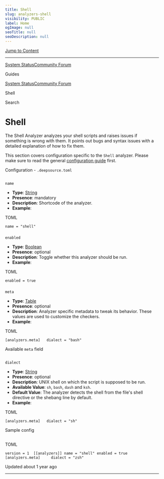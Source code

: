 ```yaml
---
title: Shell
slug: analyzers-shell
visibility: PUBLIC
label: Home
ogImage: null
seoTitle: null
seoDescription: null
---
```

[Jump to Content](#content)

* * *

[System Status](https://deepsourcestatus.com/)[Community Forum](https://discuss.deepsource.com/)

Guides

[System Status](https://deepsourcestatus.com/)[Community Forum](https://discuss.deepsource.com/)

Shell

Search

Shell
=====

The Shell Analyzer analyzes your shell scripts and raises issues if something is wrong with them. It points out bugs and syntax issues with a detailed explanation of how to fix them.

This section covers configuration specific to the `Shell` analyzer. Please make sure to read the general [configuration guide](https://deepsource-docs.readme.io/docs/configuration) first.

Configuration - `.deepsource.toml`

[](#configuration---deepsourcetoml)
-------------------------------------------------------------------------

### 

`name`

[](#name)

*   **Type**: [String](https://toml.io/en/v1.0.0#string)
*   **Presence**: mandatory
*   **Description**: Shortcode of the analyzer.
*   **Example**:

TOML

`name = "shell"`

### 

`enabled`

[](#enabled)

*   **Type**: [Boolean](https://toml.io/en/v1.0.0#boolean)
*   **Presence**: optional
*   **Description**: Toggle whether this analyzer should be run.
*   **Example**:

TOML

`enabled = true`

### 

`meta`

[](#meta)

*   **Type**: [Table](https://toml.io/en/v1.0.0#table)
*   **Presence**: optional
*   **Description**: Analyzer specific metadata to tweak its behavior. These values are used to customize the checkers.
*   **Example**:

TOML

`[analyzers.meta]   dialect = "bash"`

Available `meta` field

[](#available-meta-field)
---------------------------------------------------

#### 

`dialect`

[](#dialect)

*   **Type**: [String](https://toml.io/en/v1.0.0#string)
*   **Presence**: optional
*   **Description**: UNIX shell on which the script is supposed to be run.
*   **Available Value**: `sh`, `bash`, `dash` and `ksh`.
*   **Default Value**: The analyzer detects the shell from the file's shell directive or the shebang line by default.
*   **Example**:

TOML

`[analyzers.meta]   dialect = "sh"`

Sample config

[](#sample-config)
-----------------------------------

TOML

`version = 1  [[analyzers]] name = "shell" enabled = true    [analyzers.meta]     dialect = "zsh"`

Updated about 1 year ago

* * *
